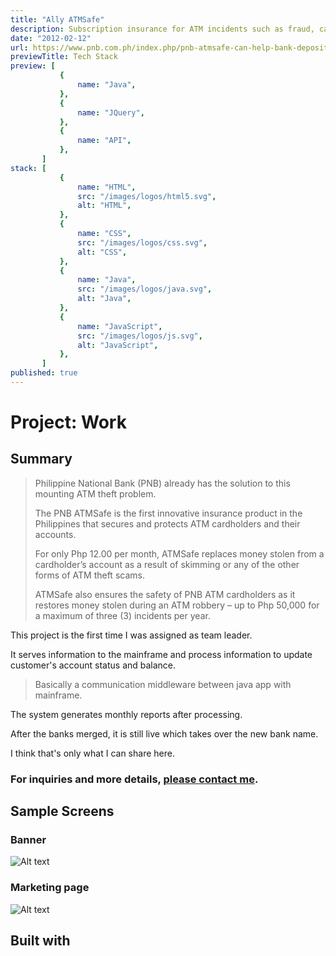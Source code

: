 ```yaml
---
title: "Ally ATMSafe"
description: Subscription insurance for ATM incidents such as fraud, card-skimming and theft.
date: "2012-02-12"
url: https://www.pnb.com.ph/index.php/pnb-atmsafe-can-help-bank-depositors-deal-with-atm-theft
previewTitle: Tech Stack
preview: [
           {
               name: "Java",
           },
           {
               name: "JQuery",
           },
           {
               name: "API",
           },
       ]
stack: [
           {
               name: "HTML",
               src: "/images/logos/html5.svg",
               alt: "HTML",
           },
           {
               name: "CSS",
               src: "/images/logos/css.svg",
               alt: "CSS",
           },
           {
               name: "Java",
               src: "/images/logos/java.svg",
               alt: "Java",
           },
           {
               name: "JavaScript",
               src: "/images/logos/js.svg",
               alt: "JavaScript",
           },
       ]
published: true
---
```


# Project: Work


## Summary

> Philippine National Bank (PNB) already has the solution to this mounting ATM theft problem.
>
> The PNB ATMSafe is the first innovative insurance product in the Philippines that secures and protects ATM cardholders and their accounts.
>
> For only Php 12.00 per month, ATMSafe replaces money stolen from a cardholder’s account as a result of skimming or any of the other forms of ATM theft scams.
>
> ATMSafe also ensures the safety of PNB ATM cardholders as it restores money stolen during an ATM robbery – up to Php 50,000 for a maximum of three (3) incidents per year.

This project is the first time I was assigned as team leader.

It serves information to the mainframe and process information to update customer's account status and balance.

> Basically a communication middleware between java app with mainframe.

The system generates monthly reports after processing.

After the banks merged, it is still live which takes over the new bank name.

I think that's only what I can share here.

### For inquiries and more details, [please contact me](https://projects.jcos.io/contact).


## Sample Screens

### Banner

![Alt text](https://res.cloudinary.com/langitlupakintoncloud/image/upload/v1712236876/projects.jcos.io/nhszbqubh1durbmtbazx.jpg "Banner")

### Marketing page

![Alt text](https://res.cloudinary.com/langitlupakintoncloud/image/upload/v1712236889/projects.jcos.io/izaskdvgqd0xhznlxlei.png "Marketing page")


## Built with

